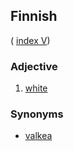 ==Finnish==
( [[Wiktionary:Finnish_index_v|index V]])

===Adjective===

# [[white]]

===Synonyms===

*[[valkea]]